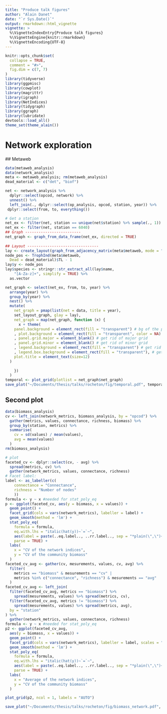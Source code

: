 ```yaml
---
title: "Produce talk figures"
author: "Alain Danet"
date: "`r Sys.Date()`"
output: rmarkdown::html_vignette
vignette: >
  %\VignetteIndexEntry{Produce talk figures}
  %\VignetteEngine{knitr::rmarkdown}
  %\VignetteEncoding{UTF-8}
---
```


```r
knitr::opts_chunk$set(
  collapse = TRUE,
  comment = "#>",
  fig.dim = c(7, 7)
)
library(tidyverse)
library(ggpmisc)
library(cowplot)
library(magrittr)
library(igraph)
library(NetIndices)
library(tidygraph)
library(ggraph)
library(lubridate)
devtools::load_all()
theme_set(theme_alain())
```

# Network exploration 

## Metaweb

```r
data(metaweb_analysis)
data(network_analysis)
meta <- metaweb_analysis; rm(metaweb_analysis)
dead_material <- c("det", "biof")
```

```r
net <- network_analysis %>%
  dplyr::select(opcod, network) %>%
  unnest() %>%
  left_join(., dplyr::select(op_analysis, opcod, station, year)) %>%
 dplyr::select(from, to, everything())

# Get a station
net_ex <- filter(net, station == unique(net$station) %>% sample(., 1))
net_ex <- filter(net, station == 6040)
## Graph -------------------------
net_graph <- graph_from_data_frame(net_ex, directed = TRUE)
 
## Layout --------------------------------
lay <- create_layout(graph_from_adjacency_matrix(meta$metaweb, mode = "directed"), layout = "kk")
node_pos <- TrophInd(meta$metaweb,
  Dead = dead_material)$TL - 1
lay$y <- node_pos
lay$species <- stringr::str_extract_all(lay$name,
    "[A-Za-z]+", simplify = TRUE) %>%
  as.vector

net_graph <- select(net_ex, from, to, year) %>%
  arrange(year) %>%
  group_by(year) %>%
  nest() %>%
  mutate(
    net_graph = pmap(list(net = data, title = year), 
    set_layout_graph, glay = lay),
    net_graph = map(net_graph, function (x) {
      x + theme(
    panel.background = element_rect(fill = "transparent") # bg of the panel
    , plot.background = element_rect(fill = "transparent", color = NA) # bg of the plot
    , panel.grid.major = element_blank() # get rid of major grid
    , panel.grid.minor = element_blank() # get rid of minor grid
    , legend.background = element_rect(fill = "transparent") # get rid of legend bg
    , legend.box.background = element_rect(fill = "transparent"), # get rid of legend panel bg
    plot.title = element_text(size=12)
  ) 
    
    })
  )
temporal <- plot_grid(plotlist = net_graph$net_graph)
save_plot("~/Documents/thesis/talks/rocheton/fig/temporal.pdf", temporal, base_height = 10, bg = "transparent")
```

## Second plot 

```r
data(biomass_analysis)
cv <- left_join(network_metrics, biomass_analysis, by = "opcod") %>%
  gather(metrics, values, connectance, richness, biomass) %>%
  group_by(station, metrics) %>%
  summarise(
    cv = sd(values) / mean(values),
    avg = mean(values)
  )
rm(biomass_analysis)

# plot
faceted_cv <- dplyr::select(cv, - avg) %>%
  spread(metrics, cv) %>%
  gather(network_metrics, values, connectance, richness)
# Facet label:
label <- as_labeller(c(
    connectance = "Connectance",
    richness = "Number of nodes"
    ))
formula <- y ~ x #needed for stat_poly_eq
p <- ggplot(faceted_cv, aes(y = biomass, x = values)) +
  geom_point() +
  facet_grid(cols = vars(network_metrics), labeller = label) +
  geom_smooth(method = 'lm') +
  stat_poly_eq(
    formula = formula,
    eq.with.lhs = "italic(hat(y))~`=`~",
    aes(label = paste(..eq.label.., ..rr.label.., sep = "*plain(\",\")~")),
    parse = TRUE) +
  labs(
    x = "CV of the network indices",
    y = "CV of the community biomass"
  )
faceted_cv_avg <- gather(cv, mesurements, values, cv, avg) %>%
  filter(
    metrics == "biomass" & mesurements == "cv" |
    metrics %in% c("connectance", "richness") & mesurements == "avg"
  )
faceted_cv_avg <- left_join(
  filter(faceted_cv_avg, metrics == "biomass") %>%
    spread(mesurements, values) %>% spread(metrics, cv),
  filter(faceted_cv_avg, metrics != "biomass") %>%
    spread(mesurements, values) %>% spread(metrics, avg),
  by = "station"
) %>%
  gather(network_metrics, values, connectance, richness)
formula <- y ~ x #needed for stat_poly_eq
p2 <- ggplot(faceted_cv_avg,
  aes(y = biomass, x = values)) +
  geom_point() +
  facet_grid(cols = vars(network_metrics), labeller = label, scales = "free_x") +
  geom_smooth(method = 'lm') +
  stat_poly_eq(
    formula = formula,
    eq.with.lhs = "italic(hat(y))~`=`~",
    aes(label = paste(..eq.label.., ..rr.label.., sep = "*plain(\",\")~")),
    parse = TRUE) +
  labs(
    x = "Average of the network indices",
    y = "CV of the community biomass"
  )

plot_grid(p2, ncol = 1, labels = "AUTO")

save_plot("~/Documents/thesis/talks/rocheton/fig/biomass_network.pdf", p2, base_height = 3, bg = "transparent", ncol = 2)
```

